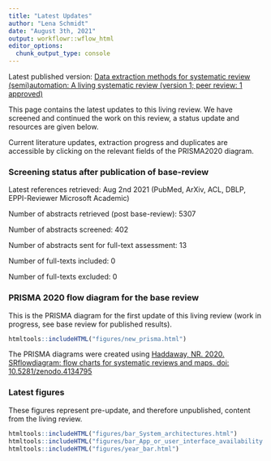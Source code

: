 ```yaml
---
title: "Latest Updates"
author: "Lena Schmidt"
date: "August 3th, 2021"
output: workflowr::wflow_html
editor_options:
  chunk_output_type: console
---
```


Latest published version: [ Data extraction methods for systematic review (semi)automation: A living systematic review (version 1; peer review: 1 approved)](https://f1000research.com/articles/10-401)

This page contains the latest updates to this living review. We have screened and continued the work on this review, a status update and resources are given below.

Current literature updates, extraction progress and duplicates are accessible by clicking on the relevant fields of the PRISMA2020 diagram.

### Screening status after publication of base-review

Latest references retrieved: Aug 2nd 2021 (PubMed, ArXiv, ACL, DBLP, EPPI-Reviewer Microsoft Academic)

Number of abstracts retrieved (post base-review): 5307



Number of abstracts screened: 402

Number of abstracts sent for full-text assessment: 13


Number of full-texts included: 0

Number of full-texts excluded: 0

### PRISMA 2020 flow diagram for the base review

This is the PRISMA diagram for the first update of this living review (work in progress, see base review for published results).

```r
htmltools::includeHTML("figures/new_prisma.html")

```

The PRISMA diagrams were created using [Haddaway, NR. 2020. SRflowdiagram: flow charts for systematic reviews and maps. doi: 10.5281/zenodo.4134795](https://zenodo.org/record/4134795#.X67YUlCnxaQ)

### Latest figures

These figures represent pre-update, and therefore unpublished, content from the living review. 

```r
htmltools::includeHTML("figures/bar_System_architectures.html")
htmltools::includeHTML("figures/bar_App_or_user_interface_availability.html")
htmltools::includeHTML("figures/year_bar.html")
```






